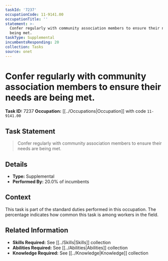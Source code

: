 ```yaml
---
taskId: '7237'
occupationCode: 11-9141.00
occupationTitle: ''
statement: >-
  Confer regularly with community association members to ensure their needs are
  being met.
taskType: Supplemental
incumbentsResponding: 20
collection: Tasks
source: onet
---
```

# Confer regularly with community association members to ensure their needs are being met.

**Task ID:** 7237
**Occupation:** [[../Occupations|Occupation]] with code `11-9141.00`

## Task Statement

> Confer regularly with community association members to ensure their needs are being met.

## Details

- **Type:** Supplemental
- **Performed By:** 20.0% of incumbents

## Context

This task is part of the standard duties performed in this occupation. The percentage indicates how common this task is among workers in the field.

## Related Information

- **Skills Required:** See [[../Skills|Skills]] collection
- **Abilities Required:** See [[../Abilities|Abilities]] collection
- **Knowledge Required:** See [[../Knowledge|Knowledge]] collection
